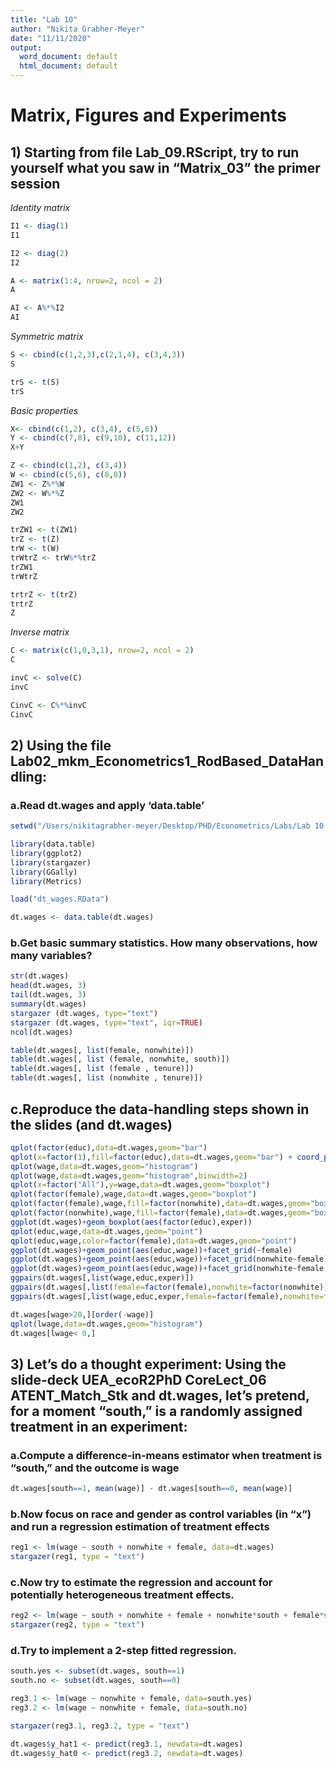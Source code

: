 ```yaml
---
title: "Lab 10"
author: "Nikita Grabher-Meyer"
date: "11/11/2020"
output:
  word_document: default
  html_document: default
---
```


# Matrix, Figures and Experiments

## 1) Starting from file Lab_09.RScript, try to run yourself what you saw in "Matrix_03" the primer session

*Identity matrix*
```r
I1 <- diag(1)
I1

I2 <- diag(2)
I2

A <- matrix(1:4, nrow=2, ncol = 2)
A

AI <- A%*%I2
AI
```

*Symmetric matrix*
```r
S <- cbind(c(1,2,3),c(2,1,4), c(3,4,3))
S

trS <- t(S)
trS
```

*Basic properties*
```r
X<- cbind(c(1,2), c(3,4), c(5,6))
Y <- cbind(c(7,8), c(9,10), c(11,12))
X+Y

Z <- cbind(c(1,2), c(3,4))
W <- cbind(c(5,6), c(8,8))
ZW1 <- Z%*%W
ZW2 <- W%*%Z
ZW1
ZW2

trZW1 <- t(ZW1)
trZ <- t(Z)
trW <- t(W)
trWtrZ <- trW%*%trZ
trZW1
trWtrZ

trtrZ <- t(trZ)
trtrZ
Z
```

*Inverse matrix*
```r
C <- matrix(c(1,0,3,1), nrow=2, ncol = 2)
C

invC <- solve(C)
invC

CinvC <- C%*%invC
CinvC
```


## 2) Using the file Lab02_mkm_Econometrics1_RodBased_DataHandling: 

### a.Read dt.wages and apply ‘data.table’
```r
setwd("/Users/nikitagrabher-meyer/Desktop/PHD/Econometrics/Labs/Lab 10, Homework")

library(data.table)
library(ggplot2)
library(stargazer)
library(GGally)
library(Metrics)

load("dt_wages.RData")
```

```r
dt.wages <- data.table(dt.wages)
```

### b.Get basic summary statistics. How many observations, how many variables?
```r
str(dt.wages)
head(dt.wages, 3)
tail(dt.wages, 3)
summary(dt.wages)
stargazer (dt.wages, type="text")
stargazer (dt.wages, type="text", iqr=TRUE)
ncol(dt.wages)

table(dt.wages[, list(female, nonwhite)])
table(dt.wages[, list (female, nonwhite, south)])
table(dt.wages[, list (female , tenure)])
table(dt.wages[, list (nonwhite , tenure)])
```

## c.Reproduce the data-handling steps shown in the slides (and dt.wages)
```r
qplot(factor(educ),data=dt.wages,geom="bar")
qplot(x=factor(1),fill=factor(educ),data=dt.wages,geom="bar") + coord_polar(theta="y")
qplot(wage,data=dt.wages,geom="histogram")
qplot(wage,data=dt.wages,geom="histogram",binwidth=2)
qplot(x=factor("All"),y=wage,data=dt.wages,geom="boxplot")
qplot(factor(female),wage,data=dt.wages,geom="boxplot")
qplot(factor(female),wage,fill=factor(nonwhite),data=dt.wages,geom="boxplot")
qplot(factor(nonwhite),wage,fill=factor(female),data=dt.wages,geom="boxplot")
ggplot(dt.wages)+geom_boxplot(aes(factor(educ),exper))
qplot(educ,wage,data=dt.wages,geom="point")
qplot(educ,wage,color=factor(female),data=dt.wages,geom="point")
ggplot(dt.wages)+geom_point(aes(educ,wage))+facet_grid(~female)
ggplot(dt.wages)+geom_point(aes(educ,wage))+facet_grid(nonwhite~female)
ggplot(dt.wages)+geom_point(aes(educ,wage))+facet_grid(nonwhite~female, margins=TRUE)
ggpairs(dt.wages[,list(wage,educ,exper)])
ggpairs(dt.wages[,list(female=factor(female),nonwhite=factor(nonwhite))])
ggpairs(dt.wages[,list(wage,educ,exper,female=factor(female),nonwhite=factor(nonwhite))])
```

```r
dt.wages[wage>20,][order(-wage)]
qplot(lwage,data=dt.wages,geom="histogram")
dt.wages[lwage< 0,]
```


## 3) Let’s do a thought experiment: Using the slide-deck UEA_ecoR2PhD CoreLect_06 ATENT_Match_Stk and dt.wages, let’s pretend, for a moment “south,” is a randomly assigned treatment in an experiment:

### a.Compute a difference-in-means estimator when treatment is “south,” and the outcome is wage
```r
dt.wages[south==1, mean(wage)] - dt.wages[south==0, mean(wage)]
```

### b.Now focus on race and gender as control variables (in “x”) and run a regression estimation of treatment effects
```r
reg1 <- lm(wage ~ south + nonwhite + female, data=dt.wages)
stargazer(reg1, type = "text")
```

### c.Now try to estimate the regression and account for potentially heterogeneous treatment effects. 
```r
reg2 <- lm(wage ~ south + nonwhite + female + nonwhite*south + female*south, data=dt.wages)
stargazer(reg2, type = "text")
```

### d.Try to implement a 2-step fitted regression.
```r
south.yes <- subset(dt.wages, south==1)
south.no <- subset(dt.wages, south==0)

reg3.1 <- lm(wage ~ nonwhite + female, data=south.yes)
reg3.2 <- lm(wage ~ nonwhite + female, data=south.no)

stargazer(reg3.1, reg3.2, type = "text")

dt.wages$y_hat1 <- predict(reg3.1, newdata=dt.wages)
dt.wages$y_hat0 <- predict(reg3.2, newdata=dt.wages)
```
